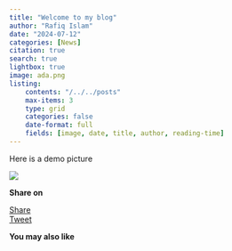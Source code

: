 ```yaml
---
title: "Welcome to my blog"
author: "Rafiq Islam"
date: "2024-07-12"
categories: [News]
citation: true
search: true
lightbox: true
image: ada.png
listing: 
    contents: "/../../posts"
    max-items: 3
    type: grid
    categories: false
    date-format: full
    fields: [image, date, title, author, reading-time]
---
```


Here is a demo picture  

![](/posts/welcome/ada.png){.preview-class}  

<div id="fb-root"></div>
<script async defer crossorigin="anonymous" src="https://connect.facebook.net/en_US/sdk.js#xfbml=1&version=v20.0" nonce="Ke3klkvy"></script>


<div id="fb-root"></div>
<script async defer crossorigin="anonymous" src="https://connect.facebook.net/en_US/sdk.js#xfbml=1&version=v20.0" nonce="6JywAW9T"></script>  


**Share on**  

<div class="share-buttons">
  <div class="fb-share-button" data-href="https://mrislambd.github.io/posts/welcome/" data-layout="" data-size=""><a target="_blank" href="https://www.facebook.com/sharer/sharer.php?u=https%3A%2F%2Fmrislambd.github.io%2Fposts%2Fwelcome%2F&amp;src=sdkpreparse" class="fb-xfbml-parse-ignore">Share</a></div> 
  
  <script src="https://platform.linkedin.com/in.js" type="text/javascript">lang: en_US</script>  
  <script type="IN/Share" data-url="https://mrislambd.github.io/posts/welcom/"></script>  
  
  <a href="https://twitter.com/share?ref_src=twsrc%5Etfw" class="twitter-share-button"  data-url="https://mrislambd.github.io/posts/welcome/" data-show-count="false">Tweet</a>
    <script async src="https://platform.twitter.com/widgets.js" charset="utf-8"></script>
</div>

<div class="fb-comments" data-href="https://mrislambd.github.io/posts/welcome/" data-width="" data-numposts="5"></div>  


**You may also like**  